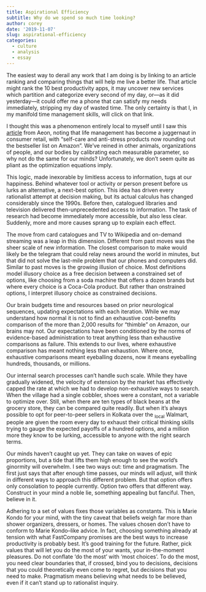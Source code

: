 ```yaml
---
title: Aspirational Efficiency
subtitle: Why do we spend so much time looking?
author: corey
date: '2019-11-07'
slug: aspirational-efficiency
categories:
  - culture
  - analysis
  - essay
---
```


The easiest way to derail any work that I am doing is by linking to an article ranking and comparing things that will help me live a better life. That article might rank the 10 best productivity apps, it may uncover new services which partition and categorize every second of my day, or---as it did yesterday---it could offer me a phone that can satisfy my needs immediately, stripping my day of wasted time. The only certainty is that I, in my manifold time management skills, will click on that link.

I thought this was a phenomenon entirely local to myself until I saw this [article](https://aeon.co/essays/how-did-being-happy-become-a-matter-of-relentless-competitive-work) from Aeon, noting that life management has become a juggernaut in consumer retail, with "self-care and anti-stress products now rounding out the bestseller list on Amazon". We've reined in other animals, organizations of people, and our bodies by calibrating each measurable parameter, so why not do the same for our minds? Unfortunately, we don't seem quite as pliant as the optimization equations imply.

This logic, made inexorable by limitless access to information, tugs at our happiness. Behind whatever tool or activity or person present before us lurks an alternative, a next-best option. This idea has driven every rationalist attempt at decision making, but its actual calculus has changed considerably since the 1990s. Before then, catalogued libraries and television delivered then-unprecedented access to information. The task of research had become immediately more accessible, but also less clear. Suddenly, more and more causes sprang up to explain each effect.

The move from card catalogues and TV to Wikipedia and on-demand streaming was a leap in this dimension. Different from past moves was the sheer scale of new information. The closest comparison to make would likely be the telegram that could relay news around the world in minutes, but that did not solve the last-mile problem that our phones and computers did. Similar to past moves is the growing illusion of choice. Most definitions model illusory choice as a free decision between a constrained set of options, like choosing from a soda machine that offers a dozen brands but where every choice is a Coca-Cola product. But rather than onstrained options, I interpret illusory choice as constrained decisions.

Our brain budgets time and resources based on prior neurological sequences, updating expectations with each iteration. While we may understand how normal it is not to find an exhaustive cost-benefits comparison of the more than 2,000 results for "thimble" on Amazon, our brains may not. Our expectations have been conditioned by the norms of evidence-based administration to treat anything less than exhaustive comparisons as failure. This extends to our lives, where exhaustive comparison has meant nothing less than exhaustion. Where once, exhaustive comparisons meant eyeballing dozens, now it means eyeballing hundreds, thousands, or millions.

Our internal search processes can't handle such scale. While they have gradually widened, the velocity of extension by the market has effectively capped the rate at which we had to develop non-exhaustive ways to search. When the village had a single cobbler, shoes were a constant, not a variable to optimize over. Still, when there are ten types of black beans at the grocery store, they can be compared quite readily. But when it's always possible to opt for peer-to-peer sellers in Kolkata over the ~local~ Walmart, people are given the room every day to exhaust their critical thinking skills trying to gauge the expected payoffs of a hundred options, and a million more they know to be lurking, accessible to anyone with the right search terms.

Our minds haven't caught up yet. They can take on waves of epic proportions, but a tide that lifts them high enough to see the world's ginormity will overwhelm. I see two ways out: time and pragmatism. The first just says that after enough time passes, our minds will adjust, will think in different ways to approach this different problem. But that option offers only consolation to people currently. Option two offers that different way. Construct in your mind a noble lie, something appealing but fanciful. Then, believe in it.

Adhering to a set of values fixes those variables as constants. This is Marie Kondo for your mind, with the tiny caveat that beliefs weigh far more than shower organizers, dressers, or homes. The values chosen don't have to conform to Marie Kondo--like advice. In fact, choosing something already at tension with what FastCompany promises are the best ways to increase productivity is probably best. It's good training for the future. Rather, pick values that will let you do the most of your wants, your in-the-moment pleasures. Do not conflate 'do the most' with 'most choices'. To do the most, you need clear boundaries that, if crossed, bind you to decisions, decisions that you could theoretically even come to regret, but decisions that you need to make. Pragmatism means believing what needs to be believed, even if it can't stand up to rationalist inquiry.
